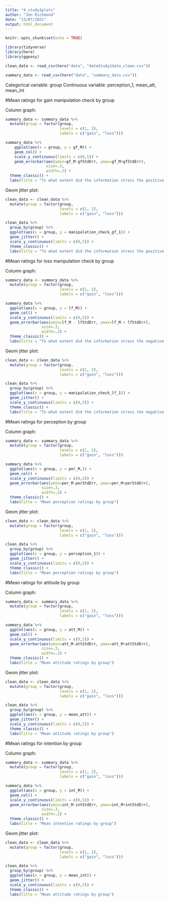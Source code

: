 ```yaml
---
title: "4_study1plots"
author: "Jen Richmond"
date: "13/07/2021"
output: html_document
---
```


```r
knitr::opts_chunk$set(echo = TRUE)
```

```r
library(tidyverse)
library(here)
library(ggeasy)
```


```r
clean_data <- read_csv(here("data", "dateStudy1data_clean.csv"))
```

```r

summary_data <- read_csv(here("data", "summary_data.csv"))

```

Categorical variable: group
Continuous variable: perception_1, mean_att, mean_int

#Mean ratings for gain manipulation check by group

Column graph:

```r

summary_data <- summary_data %>%
  mutate(group = factor(group, 
                        levels = c(1, 2),
                        labels = c("gain", "loss")))

summary_data %>%
    ggplot(aes(x = group, y = gf_M)) +
    geom_col() +
    scale_y_continuous(limits = c(0,5)) +
    geom_errorbar(aes(ymin=gf_M-gfStdErr, ymax=gf_M+gfStdErr),
                  size=.3, 
                  width=.2) +
  theme_classic() +
  labs(title = "To what extent did the information stress the positive benefits of adopting open science practices?")

```

Geom jitter plot:

```r

clean_data <- clean_data %>%
  mutate(group = factor(group, 
                        levels = c(1, 2),
                        labels = c("gain", "loss")))

clean_data %>%
  group_by(group) %>%
  ggplot(aes(x = group, y = manipulation_check_gf_1)) +
  geom_jitter() +
  scale_y_continuous(limits = c(0,5)) +
  theme_classic() +
  labs(title = "To what extent did the information stress the positive benefits of adopting open science practices?")

```

#Mean ratings for loss manipulation check by group

Column graph:

```r

summary_data <- summary_data %>%
  mutate(group = factor(group, 
                        levels = c(1, 2),
                        labels = c("gain", "loss")))

summary_data %>%
  ggplot(aes(x = group, y = lf_M)) +
  geom_col() +
  scale_y_continuous(limits = c(0,5)) +
  geom_errorbar(aes(ymin=lf_M - lfStdErr, ymax=lf_M + lfStdErr),
                size=.3, 
                width=.2) +
  theme_classic() +
  labs(title = "To what extent did the information stress the negative consequences of not adopting open science practices?")

```

Geom jitter plot:

```r

clean_data <- clean_data %>%
  mutate(group = factor(group, 
                        levels = c(1, 2),
                        labels = c("gain", "loss")))

clean_data %>%
  group_by(group) %>%
  ggplot(aes(x = group, y = manipulation_check_lf_1)) +
  geom_jitter() +
  scale_y_continuous(limits = c(0,5)) +
  theme_classic() +
  labs(title = "To what extent did the information stress the negative consequences of not adopting open science practices?")

```

#Mean ratings for perception by group

Column graph:

```r

summary_data <- summary_data %>%
  mutate(group = factor(group, 
                        levels = c(1, 2),
                        labels = c("gain", "loss")))

summary_data %>%
  ggplot(aes(x = group, y = per_M,)) +
  geom_col() +
  scale_y_continuous(limits = c(0,5)) +
  geom_errorbar(aes(ymin=per_M-perStdErr, ymax=per_M+perStdErr),
                size=.3, 
                width=.2) +
  theme_classic() +
  labs(title = "Mean perception ratings by group")

```

Geom jitter plot:

```r

clean_data <- clean_data %>%
  mutate(group = factor(group, 
                        levels = c(1, 2),
                        labels = c("gain", "loss")))

clean_data %>%
  group_by(group) %>%
  ggplot(aes(x = group, y = perception_1)) +
  geom_jitter() +
  scale_y_continuous(limits = c(0,5)) +
  theme_classic() +
  labs(title = "Mean perception ratings by group")

```

#Mean ratings for attitude by group

Column graph:

```r

summary_data <- summary_data %>%
  mutate(group = factor(group, 
                        levels = c(1, 2),
                        labels = c("gain", "loss")))

summary_data %>%
  ggplot(aes(x = group, y = att_M)) +
  geom_col() +
  scale_y_continuous(limits = c(0,5)) +
  geom_errorbar(aes(ymin=att_M-attStdErr, ymax=att_M+attStdErr),
                size=.3, 
                width=.2) +
  theme_classic() +
  labs(title = "Mean attitude ratings by group")

```

Geom jitter plot:

```r

clean_data <- clean_data %>%
  mutate(group = factor(group, 
                        levels = c(1, 2),
                        labels = c("gain", "loss")))

clean_data %>%
  group_by(group) %>%
  ggplot(aes(x = group, y = mean_att)) +
  geom_jitter() +
  scale_y_continuous(limits = c(0,5)) +
  theme_classic() +
  labs(title = "Mean attitude ratings by group")

```

#Mean ratings for intention by group

Column graph:

```r

summary_data <- summary_data %>%
  mutate(group = factor(group, 
                        levels = c(1, 2),
                        labels = c("gain", "loss")))

summary_data %>%
  ggplot(aes(x = group, y = int_M)) +
  geom_col() +
  scale_y_continuous(limits = c(0,5)) +
  geom_errorbar(aes(ymin=int_M-intStdErr, ymax=int_M+intStdErr),
                size=.3, 
                width=.2) +
  theme_classic() +
  labs(title = "Mean intention ratings by group")

```

Geom jitter plot:

```r

clean_data <- clean_data %>%
  mutate(group = factor(group, 
                        levels = c(1, 2),
                        labels = c("gain", "loss")))

clean_data %>%
  group_by(group) %>%
  ggplot(aes(x = group, y = mean_int)) +
  geom_jitter() +
  scale_y_continuous(limits = c(0,5)) +
  theme_classic() +
  labs(title = "Mean attitude ratings by group")

```
